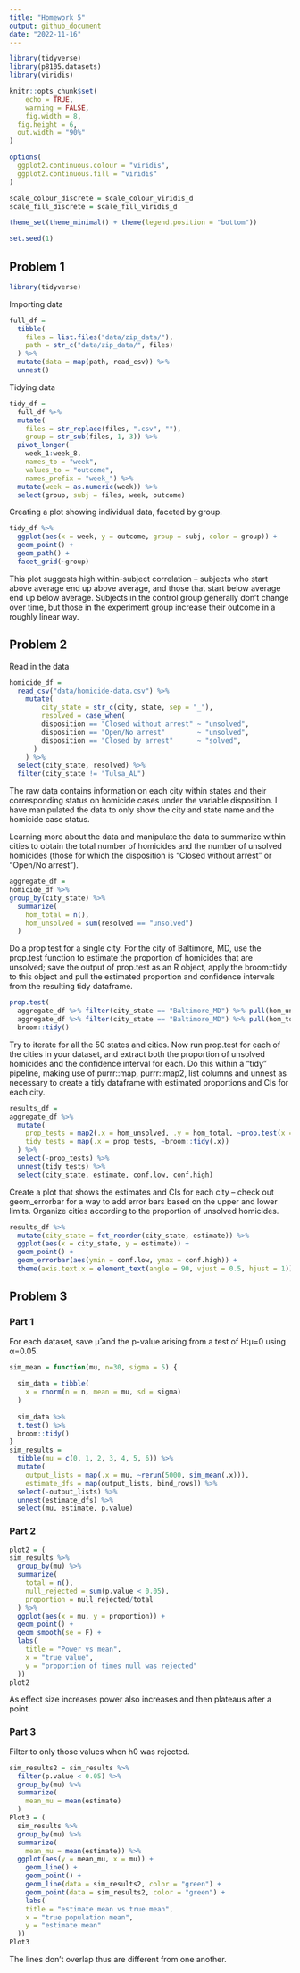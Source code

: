 ```yaml
---
title: "Homework 5"
output: github_document
date: "2022-11-16"
---
```


```r
library(tidyverse)
library(p8105.datasets)
library(viridis)

knitr::opts_chunk$set(
	echo = TRUE,
	warning = FALSE,
	fig.width = 8, 
  fig.height = 6,
  out.width = "90%"
)

options(
  ggplot2.continuous.colour = "viridis",
  ggplot2.continuous.fill = "viridis"
)

scale_colour_discrete = scale_colour_viridis_d
scale_fill_discrete = scale_fill_viridis_d

theme_set(theme_minimal() + theme(legend.position = "bottom"))

set.seed(1)
```

## Problem 1 
```r
library(tidyverse)
```
Importing data

```r
full_df = 
  tibble(
    files = list.files("data/zip_data/"),
    path = str_c("data/zip_data/", files)
  ) %>% 
  mutate(data = map(path, read_csv)) %>% 
  unnest()
```

Tidying data 

```r
tidy_df = 
  full_df %>% 
  mutate(
    files = str_replace(files, ".csv", ""),
    group = str_sub(files, 1, 3)) %>% 
  pivot_longer(
    week_1:week_8,
    names_to = "week",
    values_to = "outcome",
    names_prefix = "week_") %>% 
  mutate(week = as.numeric(week)) %>% 
  select(group, subj = files, week, outcome)
```

Creating a plot showing individual data, faceted by group. 

```r
tidy_df %>% 
  ggplot(aes(x = week, y = outcome, group = subj, color = group)) + 
  geom_point() + 
  geom_path() + 
  facet_grid(~group)
```

This plot suggests high within-subject correlation -- subjects who start above average end up above average, and those that start below average end up below average. Subjects in the control group generally don't change over time, but those in the experiment group increase their outcome in a roughly linear way. 

## Problem 2 

Read in the data 

```r
homicide_df = 
  read_csv("data/homicide-data.csv") %>% 
    mutate(
        city_state = str_c(city, state, sep = "_"),
        resolved = case_when(
        disposition == "Closed without arrest" ~ "unsolved",
        disposition == "Open/No arrest"        ~ "unsolved",
        disposition == "Closed by arrest"      ~ "solved",
      )
    ) %>% 
  select(city_state, resolved) %>% 
  filter(city_state != "Tulsa_AL")
```

The raw data contains information on each city within states and their corresponding status on homicide cases under the variable disposition. I have manipulated the data to only show the city and state name and the homicide case status. 

Learning more about the data and manipulate the data to summarize within cities to obtain the total number of homicides and the number of unsolved homicides (those for which the disposition is “Closed without arrest” or “Open/No arrest”).

```r
aggregate_df =
homicide_df %>% 
group_by(city_state) %>% 
  summarize(
    hom_total = n(),
    hom_unsolved = sum(resolved == "unsolved")
  )
```

Do a prop test for a single city. For the city of Baltimore, MD, use the prop.test function to estimate the proportion of homicides that are unsolved; save the output of prop.test as an R object, apply the broom::tidy to this object and pull the estimated proportion and confidence intervals from the resulting tidy dataframe.

```r
prop.test(
  aggregate_df %>% filter(city_state == "Baltimore_MD") %>% pull(hom_unsolved), 
  aggregate_df %>% filter(city_state == "Baltimore_MD") %>% pull(hom_total)) %>% 
  broom::tidy()
```

Try to iterate for all the 50 states and cities. Now run prop.test for each of the cities in your dataset, and extract both the proportion of unsolved homicides and the confidence interval for each. Do this within a “tidy” pipeline, making use of purrr::map, purrr::map2, list columns and unnest as necessary to create a tidy dataframe with estimated proportions and CIs for each city.

```r
results_df = 
aggregate_df %>% 
  mutate(
    prop_tests = map2(.x = hom_unsolved, .y = hom_total, ~prop.test(x = .x, n = .y)),
    tidy_tests = map(.x = prop_tests, ~broom::tidy(.x))
  ) %>% 
  select(-prop_tests) %>% 
  unnest(tidy_tests) %>% 
  select(city_state, estimate, conf.low, conf.high)
```

Create a plot that shows the estimates and CIs for each city – check out geom_errorbar for a way to add error bars based on the upper and lower limits. Organize cities according to the proportion of unsolved homicides.

```r
results_df %>% 
  mutate(city_state = fct_reorder(city_state, estimate)) %>% 
  ggplot(aes(x = city_state, y = estimate)) +
  geom_point() +
  geom_errorbar(aes(ymin = conf.low, ymax = conf.high)) +
  theme(axis.text.x = element_text(angle = 90, vjust = 0.5, hjust = 1))
```

## Problem 3 

### Part 1 

For each dataset, save μ̂  and the p-value arising from a test of H:μ=0 using α=0.05. 

```r
sim_mean = function(mu, n=30, sigma = 5) {
  
  sim_data = tibble(
    x = rnorm(n = n, mean = mu, sd = sigma)
  )
  
  sim_data %>%
  t.test() %>%
  broom::tidy()
}
sim_results = 
  tibble(mu = c(0, 1, 2, 3, 4, 5, 6)) %>% 
  mutate(
    output_lists = map(.x = mu, ~rerun(5000, sim_mean(.x))),
    estimate_dfs = map(output_lists, bind_rows)) %>% 
  select(-output_lists) %>% 
  unnest(estimate_dfs) %>% 
  select(mu, estimate, p.value)
```

### Part 2 

```r
plot2 = (
sim_results %>%
  group_by(mu) %>% 
  summarize(
    total = n(), 
    null_rejected = sum(p.value < 0.05), 
    proportion = null_rejected/total
  ) %>% 
  ggplot(aes(x = mu, y = proportion)) + 
  geom_point() + 
  geom_smooth(se = F) + 
  labs(
    title = "Power vs mean",
    x = "true value",
    y = "proportion of times null was rejected"
  ))
plot2
```

As effect size increases power also increases and then plateaus after a point. 

### Part 3 

Filter to only those values when h0 was rejected. 

```r
sim_results2 = sim_results %>% 
  filter(p.value < 0.05) %>% 
  group_by(mu) %>% 
  summarize(
    mean_mu = mean(estimate)
  ) 
Plot3 = (
  sim_results %>% 
  group_by(mu) %>% 
  summarize(
    mean_mu = mean(estimate)) %>% 
  ggplot(aes(y = mean_mu, x = mu)) + 
    geom_line() + 
    geom_point() +
    geom_line(data = sim_results2, color = "green") +
    geom_point(data = sim_results2, color = "green") +
    labs(
    title = "estimate mean vs true mean",
    x = "true population mean",
    y = "estimate mean"
  ))
Plot3
```

The lines don't overlap thus are different from one another.







